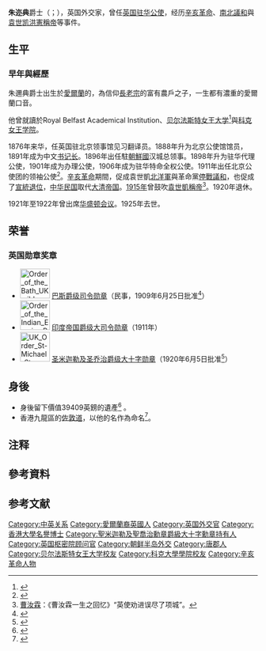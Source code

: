 {{Infobox Officeholder
|name            = 朱邇典爵士
|original_name   = Sir John Newell Jordan
|image           = Sir John Newell Jordan.jpg
|imagesize       = 200px
|order           = 第一任[[File:Flag_of_the_United_Kingdom.svg|22px]] [[英国驻韩国大使列表|英国驻大韩帝国公使]]
|term_start2      = 1901年
|term_end2        = 1906年
|predecessor2     = [[窦纳乐|窦纳乐]]（驻朝鲜公使）
|successor2       = 
|monarch2       = [[維多利亞_(英國君主)|维多利亚]]、[[爱德华七世_(英国)|爱德华七世]]
|order3           = 第十五任[[File:Flag_of_the_United_Kingdom.svg|22px]] [[英国驻华大使列表|英国驻大清国公使]]<br>第一任[[File:Flag_of_the_United_Kingdom.svg|22px]] [[英国驻华大使列表|英国驻中华民国公使]]
|term_start3      = 1906年6月19日
|term_end3        = 1920年3月1日
|predecessor3     = [[薩道義|薩道義]]
|successor3       = [[艾斯顿|艾斯顿]]
|monarch3       = [[爱德华七世_(英国)|爱德华七世]]
| birth_date = 1852年9月5日
| birth_place = 英国[[爱尔兰|爱尔兰]][[唐郡|唐郡]]
| death_date = 1925年9月14日（73歲）
| death_place = [[英国|英国]]
| nationality = [[File:Flag_of_the_United_Kingdom.svg|22px]] [[英国|英国]]
| spouse = 
}}
'''朱迩典'''爵士（{{lang-en|Sir '''John Newell Jordan'''}}；{{bd|1852年|9月5日|1925年|9月14日|catIdx=Jordan}}），英国外交家，曾任[[英国驻华公使|英国驻华公使]]，经历[[辛亥革命|辛亥革命]]、[[南北議和|南北議和]]與[[袁世凯|袁世凯]][[洪憲稱帝|洪憲稱帝]]等事件。

== 生平 ==
===早年與經歷===
朱邇典爵士出生於[[愛爾蘭|愛爾蘭]]的{{tsl|en|Balloo, County Down||唐郡巴魯}}，為信仰[[長老宗|長老宗]]的富有農戶之子，一生都有濃重的愛爾蘭口音。  

他曾就讀於Royal Belfast Academical Institution、[[贝尔法斯特女王大学|贝尔法斯特女王大学]]<ref name=DailyRecord>{{cite news |title=Privy Councillors|date=3 June 1915|accessdate=4 August 2014|work=[[Daily_Record_(Scotland)|Daily Record]]|url=http://www.britishnewspaperarchive.co.uk/viewer/bl/0000728/19150603/103/0005| publisher = [[British_Newspaper_Archive|British Newspaper Archive]]|subscription=yes}}</ref>與[[科克女王学院|科克女王学院]]。

1876年来华，任英国驻北京领事馆见习翻译员。1888年升为北京公使馆馆员，1891年成为中文[[书记长|书记长]]。1896年出任駐[[朝鮮國|朝鮮國]]汉城总领事。1898年升为驻华代理公使，1901年成为办理公使，1906年成为驻华特命全权公使。1911年出任北京公使团的领袖公使<ref>{{cite news |title=晨读 | 薛理勇：上海图书馆与牛奶棚 |url=https://k.sina.cn/article_1737737970_6793c6f202000xs2s.html}}</ref>。[[辛亥革命|辛亥革命]]期間，促成袁世凱[[北洋軍|北洋軍]]與革命黨[[南北議和|停戰議和]]，也促成了[[宣統退位|宣統退位]]，[[中华民国_(大陆時期)|中华民国]]取代[[大清帝国|大清帝国]]。[[1915年|1915年]]曾鼓吹[[袁世凱稱帝|袁世凱稱帝]]<ref>[[曹汝霖|曹汝霖]]：《曹汝霖一生之回忆》“英使劝进误尽了项城”。</ref>。1920年退休。

1921年至1922年曾出席[[华盛顿会议|华盛顿会议]]。1925年去世。

==荣誉==
===英国勋章奖章===
* [[File:Order_of_the_Bath_UK_ribbon.svg|60px]] [[巴斯勋章|巴斯爵级司令勋章]]（民事，1909年6月25日批准<ref>{{en}}{{cite journal |title=Central Chancery of the Order of Knighthood, June 25,1909 |url=https://www.thegazette.co.uk/London/issue/28263/supplement/4855 |journal=[[伦敦宪报|The London Gazette]] |publisher= |volume=28263 |date=1909-06-22 |page=4855 |access-date=2021-11-19 |archive-date=2021-11-19 |archive-url=https://web.archive.org/web/20211119070235/https://www.thegazette.co.uk/London/issue/28263/supplement/4855 |dead-url=no }}</ref>）
* [[File:Order_of_the_Indian_Empire_Ribbon.svg|60px]] [[印度帝国勋章|印度帝国爵级大司令勋章]]（1911年）
* [[File:UK_Order_St-Michael_St-George_ribbon.svg|60px]] [[圣米迦勒及圣乔治勋章|圣米迦勒及圣乔治爵级大十字勋章]]（1920年6月5日批准<ref>{{en}}{{cite journal |title=Chancery of the Order of Saint Michael and Saint Geroge, 5th June,1920 |url=https://www.thegazette.co.uk/London/issue/31931/supplement/6317 |journal=[[伦敦宪报|The London Gazette]] |publisher= |volume=31931 |date=1920-06-04 |page=6317 |access-date=2021-11-19 |archive-date=2021-11-19 |archive-url=https://web.archive.org/web/20211119070239/https://www.thegazette.co.uk/London/issue/31931/supplement/6317 |dead-url=no }}</ref>）

==身後==
* 身後留下價值39409英鎊的遺產<ref>{{cite news |title=Recent Wills|date=6 November 1925 |accessdate=4 August 2014|work=Aberdeen Journal|url=http://www.britishnewspaperarchive.co.uk/viewer/bl/0000577/19251106/063/0006| publisher = [[British_Newspaper_Archive|British Newspaper Archive]]|subscription=yes}}</ref> 。
* 香港九龍區的[[佐敦道|佐敦道]]，以他的名作為命名<ref>{{cite book |author=Jason Wordie |coauthors= |authorlink= |title=Streets: Exploring Kowloon |year= |publisher=Hong Kong University Press |location= |pages=60-61 |quote= |url=http://books.google.com/books?id=AyfPeYnp3-oC&pg=PA60&dq=%22Jordan+Road%22&hl=en&sa=X&ei=0N_bU8-PCc6ZyATM5IGoBQ&ved=0CCsQ6AEwAw#v=onepage&q=%22Jordan%20Road%22&f=false |isbn=9789622098138 |access-date=2014-08-07 |archive-date=2017-03-26 |archive-url=https://web.archive.org/web/20170326224024/https://books.google.com/books?id=AyfPeYnp3-oC&pg=PA60&dq=%22Jordan+Road%22&hl=en&sa=X&ei=0N_bU8-PCc6ZyATM5IGoBQ&ved=0CCsQ6AEwAw#v=onepage&q=%22Jordan%20Road%22&f=false |dead-url=no }}</ref>。

==注释==
{{Cnote2 Begin}}
{{Cnote2|A|Approximately £1,961,000.00 {{As of|2014|alt=at 2014 values.<ref>[http://www.measuringworth.com/ MeasuringWorth.com]</ref>}}}}
{{Cnote2 End}}

==參考資料==
{{Reflist|2}}

==参考文献==
<div class="references-small">
<references />
</div>

{{s-start}}
{{s-gov}}
{{s-bef|before=[[窦纳乐|窦纳乐]]|as=英国驻朝鲜國公使}}
{{s-ttl|title=[[英國駐韓國大使|英國駐大韓帝國公使]]|years=1901年—1906年}}
{{s-none|大韓帝國滅亡<br>日韓合併}}
{{s-break}}
{{s-bef|before=[[薩道義|薩道義]]}}
{{s-ttl|title=[[英國駐華大使|英國駐大清國公使]]|years=1906年—1912年}}
{{s-none|大清國滅亡<br>中華民國成立}}
{{s-break}}
{{s-none|大清國滅亡<br>中華民國成立}}
{{s-ttl|title=[[英國駐華大使|英國駐中華民國公使]]|years=1912年—1920年}}
{{s-aft|after=[[艾斯頓|艾斯頓]]}}
{{s-break}}
{{s-end}}
{{英國駐華大使}}

{{DEFAULTSORT:Jordan, Sir Newell}}
[[Category:中英关系|Category:中英关系]]
[[Category:愛爾蘭裔英國人|Category:愛爾蘭裔英國人]]
[[Category:英国外交官|Category:英国外交官]]
[[Category:香港大學名譽博士|Category:香港大學名譽博士]]
[[Category:聖米迦勒及聖喬治勳章爵級大十字勳章持有人|Category:聖米迦勒及聖喬治勳章爵級大十字勳章持有人]]
[[Category:英国枢密院顾问官|Category:英国枢密院顾问官]]
[[Category:朝鲜半岛外交|Category:朝鲜半岛外交]]
[[Category:唐郡人|Category:唐郡人]]
[[Category:贝尔法斯特女王大学校友|Category:贝尔法斯特女王大学校友]]
[[Category:科克大學學院校友|Category:科克大學學院校友]]
[[Category:辛亥革命人物|Category:辛亥革命人物]]
